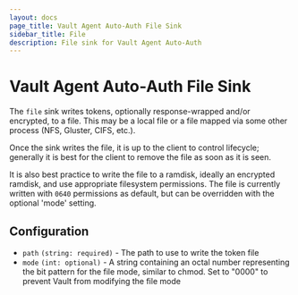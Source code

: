 ```yaml
---
layout: docs
page_title: Vault Agent Auto-Auth File Sink
sidebar_title: File
description: File sink for Vault Agent Auto-Auth
---
```


# Vault Agent Auto-Auth File Sink 

The `file` sink writes tokens, optionally response-wrapped and/or encrypted, to
a file. This may be a local file or a file mapped via some other process (NFS,
Gluster, CIFS, etc.).

Once the sink writes the file, it is up to the client to control lifecycle;
generally it is best for the client to remove the file as soon as it is seen.

It is also best practice to write the file to a ramdisk, ideally an encrypted
ramdisk, and use appropriate filesystem permissions. The file is currently
written with `0640` permissions as default, but can be overridden with the optional
'mode' setting.

## Configuration

- `path` `(string: required)` - The path to use to write the token file
- `mode` `(int: optional)` - A string containing an octal number representing the bit pattern for the file mode, similar to chmod. Set to "0000" to prevent Vault from modifying the file mode
